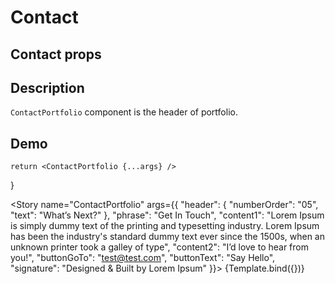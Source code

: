 

<Meta title="ContactPortfolio" component={ContactPortfolio} />

# Contact

## Contact props
<ArgsTable of={ContactPortfolio} />

## Description

`ContactPortfolio` component is the header of portfolio.

## Demo

    return <ContactPortfolio {...args} />
}

<Story name="ContactPortfolio" args={{
    "header": {
        "numberOrder": "05",
        "text": "What’s Next?"
    },
    "phrase": "Get In Touch",
    "content1": "Lorem Ipsum is simply dummy text of the printing and typesetting industry. Lorem Ipsum has been the industry's standard dummy text ever since the 1500s, when an unknown printer took a galley of type",
    "content2": "I’d love to hear from you!",
    "buttonGoTo": "test@test.com",
    "buttonText": "Say Hello",
    "signature": "Designed & Built by Lorem Ipsum"
}}>
{Template.bind({})}
</Story>

